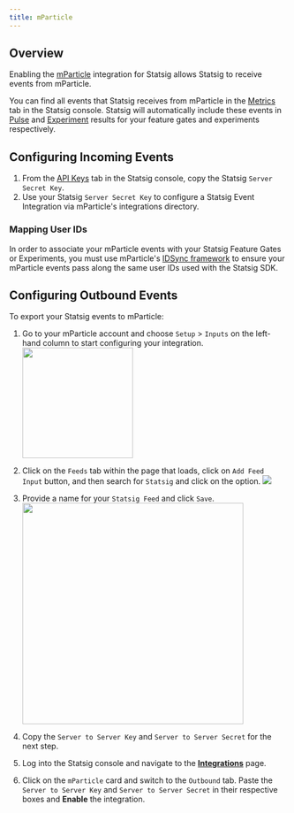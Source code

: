 ```yaml
---
title: mParticle
---
```


## Overview

Enabling the [mParticle](https://www.mparticle.com/) integration for Statsig allows Statsig to receive events from mParticle.

You can find all events that Statsig receives from mParticle in the [Metrics](/metrics) tab in the Statsig console. Statsig will automatically include these events in [Pulse](/pulse/read-pulse) and [Experiment](/experiments-plus/monitor) results for your feature gates and experiments respectively.

## Configuring Incoming Events

1. From the [API Keys](https://console.statsig.com/api_keys) tab in the Statsig console, copy the Statsig `Server Secret Key`.
2. Use your Statsig `Server Secret Key` to configure a Statsig Event Integration via mParticle's integrations directory.

### Mapping User IDs

In order to associate your mParticle events with your Statsig Feature Gates or Experiments, you must use mParticle's [IDSync framework](https://docs.mparticle.com/guides/idsync/introduction/) to ensure your mParticle events pass along the same user IDs used with the Statsig SDK.

## Configuring Outbound Events

To export your Statsig events to mParticle:

1. Go to your mParticle account and choose `Setup` > `Inputs` on the left-hand column to start configuring your integration.
   <img src="https://user-images.githubusercontent.com/75151332/155385379-f111a536-d8e4-4ca6-ad37-47d926c254b9.png" width="200px" />

2. Click on the `Feeds` tab within the page that loads, click on `Add Feed Input` button, and then search for `Statsig` and click on the option.
   <img src="https://user-images.githubusercontent.com/75151332/155385384-b75e327d-96e8-49fc-8cb0-07516f5d3c79.png" />
3. Provide a name for your `Statsig Feed` and click `Save`.
   <img src="https://user-images.githubusercontent.com/75151332/155385386-aa982102-63ff-4f1a-905d-9889684cf3ae.png" width="400px"/>
4. Copy the `Server to Server Key` and `Server to Server Secret` for the next step.
5. Log into the Statsig console and navigate to the [**Integrations**](https://console.statsig.com/integrations) page.
6. Click on the `mParticle` card and switch to the `Outbound` tab. Paste the `Server to Server Key` and `Server to Server Secret` in their respective boxes and **Enable** the integration.
